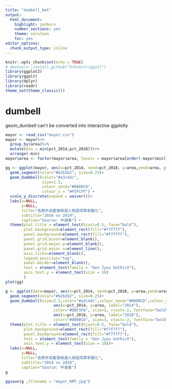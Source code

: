 ```yaml
---
title: "dumbell_kmt"
output:
  html_document:
    highlight: zenburn
    number_sections: yes
    theme: cerulean
    toc: yes
editor_options:
  chunk_output_type: inline
---
```

<style>
strong{
    color:dimgrey;
}

li code{
    color: dimgrey;

}
.sourceCode{
    margin-bottom: 0px;
}
pre{
    border-radius: 0;
}
</style>
```r
knitr::opts_chunk$set(echo = TRUE)
# devtools::install_github("hrbrmstr/ggalt")
library(ggplot2)
library(ggalt)
library(dplyr)
library(readr)
theme_set(theme_classic())
```

# dumbell

geom_dumbell can't be converted into interactive ggplotly

```r

mayor <- read_csv("mayor.csv")
mayor <- mayor%>%
  group_by(area)%>%
  mutate(min = min(pct_2014,pct_2018))%>%
  arrange(-min)
mayor$area <- factor(mayor$area, levels = mayor$area[order(-mayor$min)])

gg <- ggplot(mayor, aes(x=pct_2014, xend=pct_2018, y=area,yend=area, group=area)) +
  geom_segment(color="#b2b2b2", size=0.25)+
  geom_dumbbell(color="#a3c4dc", 
                size=1.5,
                colour_xend="#0000CD",
                colour_x = "#F5FCFF") + 
  scale_y_discrete(expand = waiver())+
  labs(x=NULL, 
       y=NULL, 
       title="各縣市長藍營候選人兩屆得票率變化", 
       subtitle="2016 vs 2019", 
       caption="Source: 中選會") +
  theme(plot.title = element_text(hjust=0.5, face="bold"),
        plot.background=element_rect(fill="#f7f7f7"),
        panel.background=element_rect(fill="#f7f7f7"),
        panel.grid.minor=element_blank(),
        panel.grid.major.y=element_blank(),
        panel.grid.major.x=element_line(),
        axis.ticks=element_blank(),
        legend.position="top",
        panel.border=element_blank(),
        text = element_text(family = "Gen Jyuu GothicX"),
        axis.text.y = element_text(size = 10)
        )
plot(gg)


```


```r
g <- ggplot(data=mayor, aes(x=pct_2014, xend=pct_2018, y=area,yend=area, group=area))+ 
  geom_segment(color="#b2b2b2", size=0.25)+
  geom_dumbbell(size=2.5,color="#a3c4dc",colour_xend="#0000CD",colour_x = "#DBF3FA")+ geom_text(data=filter(mayor, area=="臺南市"),
                     aes(x=pct_2014, y=area, label="2014"),
                     color="#DBF3FA", size=3, vjust=-2, fontface="bold", family="Gen Jyuu GothicX")+ geom_text(data=filter(mayor, area=="臺南市"),
                     aes(x=pct_2018, y=area, label="2018"),
                     color="#0000CD", size=3, vjust=-2, fontface="bold", family="Gen Jyuu GothicX")+
  theme(plot.title = element_text(hjust=0.5, face="bold"),
        plot.background=element_rect(fill="#f7f7f7"),
        panel.background=element_rect(fill="#f7f7f7"),
        text = element_text(family = "Gen Jyuu GothicX"),
        axis.text.y = element_text(size = 10))+
  labs(x=NULL, 
       y=NULL, 
       title="各縣市長藍營候選人兩屆得票率變化", 
       subtitle="2014 vs 2018", 
       caption="Source: 中選會") 
g

ggsave(g ,filename = "mayor_KMT.jpg")
```


